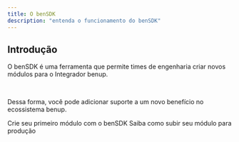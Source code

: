 ```yaml
---
title: O benSDK
description: "entenda o funcionamento do benSDK"
---
```


## Introdução

O benSDK é uma ferramenta que permite times de engenharia criar novos módulos para o Integrador benup.

<br />

Dessa forma, você pode adicionar suporte a um novo benefício no ecossistema benup.

<CardGroup cols={2}>
  <Card
    title="Seu primeiro módulo"
    icon="pen-to-square"
    href="https://mintlify.com/docs/quickstart"
  >
    Crie seu primeiro módulo com o benSDK
  </Card>
  <Card
    title="Como ir para produção"
    icon="image"
    href="https://mintlify.com/docs/development"
  >
    Saiba como subir seu módulo para produção
  </Card>
</CardGroup>
